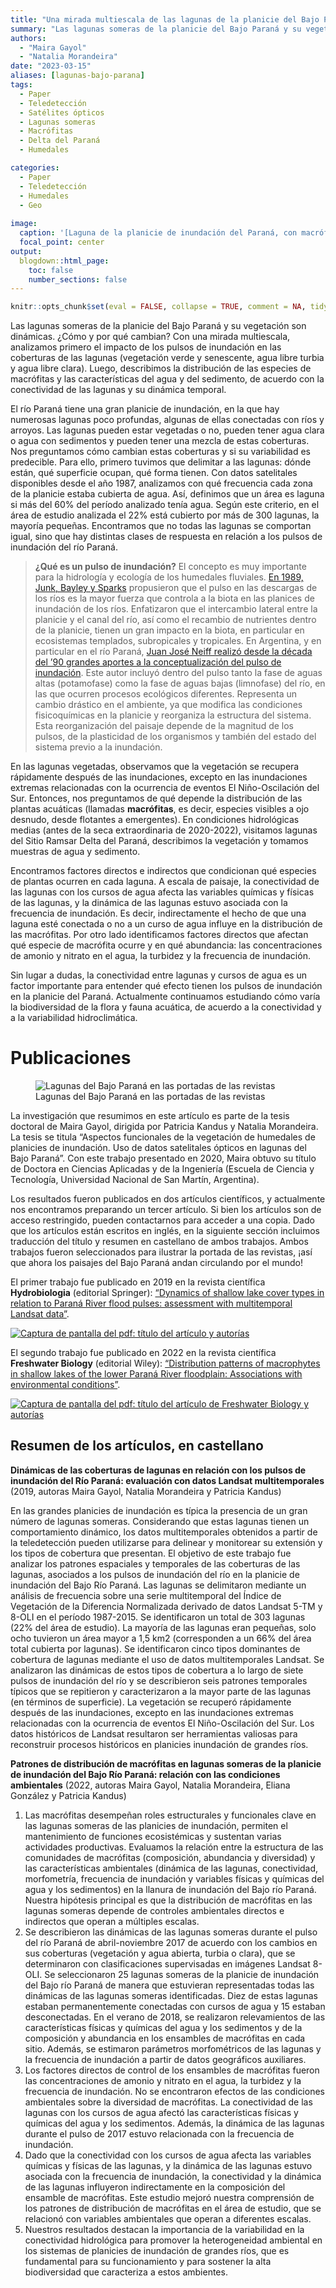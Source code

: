 ```yaml
---
title: "Una mirada multiescala de las lagunas de la planicie del Bajo Paraná y su vegetación"
summary: "Las lagunas someras de la planicie del Bajo Paraná y su vegetación son dinámicas. ¿Cómo y por qué cambian? Con una mirada multiescala, analizamos primero el impacto de los pulsos de inundación y de la conectividad en las coberturas y condiciones físicoquímicas de las lagunas. Luego, describimos la distribución de las especies de macrófitas de acuerdo a los atributos del agua y del sedimento."
authors: 
  - "Maira Gayol"
  - "Natalia Morandeira"
date: "2023-03-15"
aliases: [lagunas-bajo-parana]
tags:
  - Paper
  - Teledetección
  - Satélites ópticos
  - Lagunas someras
  - Macrófitas
  - Delta del Paraná
  - Humedales

categories:
  - Paper
  - Teledetección
  - Humedales
  - Geo
  
image:
  caption: '[Laguna de la planicie de inundación del Paraná, con macrófitas tales como irupé (_Victoria cruziana_), _Nymphoides indica_, _Paspalum repens_ y _Azolla filiculoides_.](featured.png)'
  focal_point: center
output:
  blogdown::html_page:
    toc: false
    number_sections: false
---
```


```r
knitr::opts_chunk$set(eval = FALSE, collapse = TRUE, comment = NA, tidy = FALSE)
```

Las lagunas someras de la planicie del Bajo Paraná y su vegetación son dinámicas. ¿Cómo y por qué cambian? Con una mirada multiescala, analizamos primero el impacto de los pulsos de inundación en las coberturas de las lagunas (vegetación verde y senescente, agua libre turbia y agua libre clara). Luego, describimos la distribución de las especies de macrófitas y las características del agua y del sedimento, de acuerdo con la conectividad de las lagunas y su dinámica temporal.

El río Paraná tiene una gran planicie de inundación, en la que hay numerosas lagunas poco profundas, algunas de ellas conectadas con ríos y arroyos. Las lagunas pueden estar vegetadas o no, pueden tener agua clara o agua con sedimentos y pueden tener una mezcla de estas coberturas. Nos preguntamos cómo cambian estas coberturas y si su variabilidad es predecible. Para ello, primero tuvimos que delimitar a las lagunas: dónde están, qué superficie ocupan, qué forma tienen. Con datos satelitales disponibles desde el año 1987, analizamos con qué frecuencia cada zona de la planicie estaba cubierta de agua. Así, definimos que un área es laguna si más del 60% del período analizado tenía agua. Según este criterio, en el área de estudio analizada el 22% está cubierto por más de 300 lagunas, la mayoría pequeñas. Encontramos que no todas las lagunas se comportan igual, sino que hay distintas clases de respuesta en relación a los pulsos de inundación del río Paraná. 

> **¿Qué es un pulso de inundación?** El concepto es muy importante para la hidrología y ecología de los humedales fluviales. [En 1989, Junk, Bayley y Sparks](http://ftp.cs.ru.nl/toinesmits/Recommended_readings_IWRM_2009/Water_Ecomorphological_principles/1989JunkThe%20flood%20pulse%20concept%20in.pdf) propusieron que el pulso en las descargas de los ríos es la mayor fuerza que controla a la biota en las planices de inundación de los ríos. Enfatizaron que el intercambio lateral entre la planicie y el canal del río, así como el recambio de nutrientes dentro de la planicie, tienen un gran impacto en la biota, en particular en ecosistemas templados, subropicales y tropicales. En Argentina, y en particular en el río Paraná, [Juan José Neiff realizó desde la década del '90 grandes aportes a la conceptualización del pulso de inundación](https://neiff.com.ar/documentation/). Este autor incluyó dentro del pulso tanto la fase de aguas altas (potamofase) como la fase de aguas bajas (limnofase) del río, en las que ocurren procesos ecológicos diferentes. Representa un cambio drástico en el ambiente, ya que modifica las condiciones fisicoquímicas en la planicie y reorganiza la estructura del sistema. Esta reorganización del paisaje depende de la magnitud de los pulsos, de la plasticidad de los organismos y también del estado del sistema previo a la inundación.

En las lagunas vegetadas, observamos que la vegetación se recupera rápidamente después de las inundaciones, excepto en las inundaciones extremas relacionadas con la ocurrencia de eventos El Niño-Oscilación del Sur. Entonces, nos preguntamos de qué depende la distribución de las plantas acuáticas (llamadas **macrófitas**, es decir, especies visibles a ojo desnudo, desde flotantes a emergentes).
En condiciones hidrológicas medias (antes de la seca extraordinaria de 2020-2022), visitamos lagunas del Sitio Ramsar Delta del Paraná, describimos la vegetación y tomamos muestras de agua y sedimento.

Encontramos factores directos e indirectos que condicionan qué especies de plantas ocurren en cada laguna. A escala de paisaje, la conectividad de las lagunas con los cursos de agua afecta las variables químicas y físicas de las lagunas, y la dinámica de las lagunas estuvo asociada con la frecuencia de inundación. Es decir, indirectamente el hecho de que una laguna esté conectada o no a un curso de agua influye en la distribución de las macrófitas. Por otro lado identificamos factores directos que afectan qué especie de macrófita ocurre y en qué abundancia: las concentraciones de amonio y nitrato en el agua, la turbidez y la frecuencia de inundación.

Sin lugar a dudas, la conectividad entre lagunas y cursos de agua es un factor importante para entender qué efecto tienen los pulsos de inundación en la planicie del Paraná. Actualmente continuamos estudiando cómo varía la biodiversidad de la flora y fauna acuática, de acuerdo a la conectividad y a la variabilidad hidroclimática.

# Publicaciones
![Lagunas del Bajo Paraná en las portadas de las revistas](/img/post_lagunasBP/Gayol_portadas.png)

La investigación que resumimos en este artículo es parte de la tesis doctoral de Maira Gayol, dirigida por Patricia Kandus y Natalia Morandeira. La tesis se titula "Aspectos funcionales de la vegetación de humedales de planicies de inundación. Uso de datos satelitales ópticos en lagunas del Bajo Paraná". Con este trabajo presentado en 2020, Maira obtuvo su título de Doctora en Ciencias Aplicadas y de la Ingeniería (Escuela de Ciencia y Tecnología, Universidad Nacional de San Martín, Argentina). 

Los resultados fueron publicados en dos artículos científicos, y actualmente nos encontramos preparando un tercer artículo. Si bien los artículos son de acceso restringido, pueden contactarnos para acceder a una copia. Dado que los artículos están escritos en inglés, en la siguiente sección incluimos traducción del título y resumen en castellano de ambos trabajos. Ambos trabajos fueron seleccionados para ilustrar la portada de las revistas, ¡así que ahora los paisajes del Bajo Paraná andan circulando por el mundo! 

El primer trabajo fue publicado en 2019 en la revista científica **Hydrobiologia** (editorial Springer):
["Dynamics of shallow lake cover types in relation to Paraná River flood pulses: assessment with multitemporal Landsat data"](https://link.springer.com/article/10.1007/s10750-018-3847-x).

[![Captura de pantalla del pdf: título del artículo y autorías](/img/post_lagunasBP/Gayol2019_Hydrobiologia.png)](https://link.springer.com/article/10.1007/s10750-018-3847-x)

El segundo trabajo fue publicado en 2022 en la revista científica **Freshwater Biology** (editorial Wiley):
["Distribution patterns of macrophytes in shallow lakes of the lower Paraná River floodplain: Associations with environmental conditions"](https://onlinelibrary.wiley.com/doi/abs/10.1111/fwb.13999).

[![Captura de pantalla del pdf: título del artículo de Freshwater Biology y autorías](/img/post_lagunasBP/Gayol2022_FB.png)](https://onlinelibrary.wiley.com/doi/abs/10.1111/fwb.13999)

## Resumen de los artículos, en castellano

**Dinámicas de las coberturas de lagunas en relación con los pulsos de inundación del Río Paraná: evaluación con datos Landsat multitemporales** (2019, autoras Maira Gayol, Natalia Morandeira y Patricia Kandus)

En las grandes planicies de inundación es típica la presencia de un gran número de lagunas someras. Considerando que estas lagunas tienen un comportamiento dinámico, los datos multitemporales obtenidos a partir de la teledetección pueden utilizarse para delinear y monitorear su extensión y los tipos de cobertura que presentan. El objetivo de este trabajo fue analizar los patrones espaciales y temporales de las coberturas de las lagunas, asociados a los pulsos de inundación del río en la planicie de inundación del Bajo Río Paraná. Las lagunas se delimitaron mediante un análisis de frecuencia sobre una serie multitemporal del Índice de Vegetación de la Diferencia Normalizada derivado de datos Landsat 5-TM y 8-OLI en el período 1987-2015. Se identificaron un total de 303 lagunas (22% del área de estudio). La mayoría de las lagunas eran pequeñas, solo ocho tuvieron un área mayor a 1,5 km2 (corresponden a un 66% del área total cubierta por lagunas). Se identificaron cinco tipos dominantes de cobertura de lagunas mediante el uso de datos multitemporales Landsat. Se analizaron las dinámicas de estos tipos de cobertura a lo largo de siete pulsos de inundación del río y se describieron seis patrones temporales típicos que se repitieron y caracterizaron a la mayor parte de las lagunas (en términos de superficie). La vegetación se recuperó rápidamente después de las inundaciones, excepto en las inundaciones extremas relacionadas con la ocurrencia de eventos El Niño-Oscilación del Sur. Los datos históricos de Landsat resultaron ser herramientas valiosas para reconstruir procesos históricos en planicies inundación de grandes ríos.

**Patrones de distribución de macrófitas en lagunas someras de la planicie de inundación del Bajo Río Paraná: relación con las condiciones ambientales** (2022, autoras Maira Gayol, Natalia Morandeira, Eliana González y Patricia Kandus)

1.	Las macrófitas desempeñan roles estructurales y funcionales clave en las lagunas someras de las planicies de inundación, permiten el mantenimiento de funciones ecosistémicas y sustentan varias actividades productivas. Evaluamos la relación entre la estructura de las comunidades de macrófitas (composición, abundancia y diversidad) y las características ambientales (dinámica de las lagunas, conectividad, morfometría, frecuencia de inundación y variables físicas y químicas del agua y los sedimentos) en la llanura de inundación del Bajo río Paraná. Nuestra hipótesis principal es que la distribución de macrófitas en las lagunas someras depende de controles ambientales directos e indirectos que operan a múltiples escalas.
2.	Se describieron las dinámicas de las lagunas someras durante el pulso del río Paraná de abril-noviembre 2017 de acuerdo con los cambios en sus coberturas (vegetación y agua abierta, turbia o clara), que se determinaron con clasificaciones supervisadas en imágenes Landsat 8-OLI. Se seleccionaron 25 lagunas someras de la planicie de inundación del Bajo río Paraná de manera que estuvieran representadas todas las dinámicas de las lagunas someras identificadas. Diez de estas lagunas estaban permanentemente conectadas con cursos de agua y 15 estaban desconectadas. En el verano de 2018, se realizaron relevamientos de las características físicas y químicas del agua y los sedimentos y de la composición y abundancia en los ensambles de macrófitas en cada sitio. Además, se estimaron parámetros morfométricos de las lagunas y la frecuencia de inundación a partir de datos geográficos auxiliares.
3.	Los factores directos de control de los ensambles de macrófitas fueron las concentraciones de amonio y nitrato en el agua, la turbidez y la frecuencia de inundación. No se encontraron efectos de las condiciones ambientales sobre la diversidad de macrófitas. La conectividad de las lagunas con los cursos de agua afectó las características físicas y químicas del agua y los sedimentos. Además, la dinámica de las lagunas durante el pulso de 2017 estuvo relacionada con la frecuencia de inundación. 
4.	Dado que la conectividad con los cursos de agua afecta las variables químicas y físicas de las lagunas, y la dinámica de las lagunas estuvo asociada con la frecuencia de inundación, la conectividad y la dinámica de las lagunas influyeron indirectamente en la composición del ensamble de macrófitas. Este estudio mejoró nuestra comprensión de los patrones de distribución de macrófitas en el área de estudio, que se relacionó con variables ambientales que operan a diferentes escalas.
5.	Nuestros resultados destacan la importancia de la variabilidad en la conectividad hidrológica para promover la heterogeneidad ambiental en los sistemas de planicies de inundación de grandes ríos, que es fundamental para su funcionamiento y para sostener la alta biodiversidad que caracteriza a estos ambientes.
